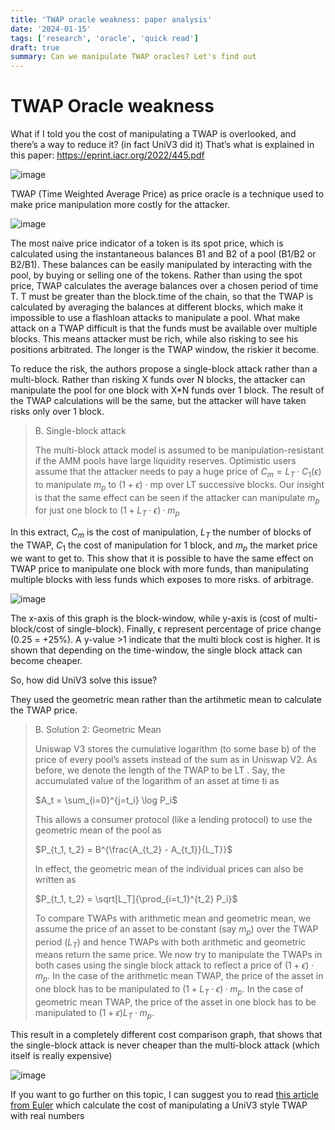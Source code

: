 ```yaml
---
title: 'TWAP oracle weakness: paper analysis'
date: '2024-01-15'
tags: ['research', 'oracle', 'quick read']
draft: true
summary: Can we manipulate TWAP oracles? Let's find out
---
```


# TWAP Oracle weakness

What if I told you the cost of manipulating a TWAP is overlooked, and there’s a way to reduce it? (in fact UniV3 did it) 
That’s what is explained in this paper: https://eprint.iacr.org/2022/445.pdf 

![image](/static/images/blog/twap-oracle/1-bnw-paper-screenshot.png)

TWAP (Time Weighted Average Price) as price oracle is a technique used to make price manipulation more costly for the attacker.

![image](/static/images/blog/twap-oracle/2-bnw-twap-uniswap2.png)

The most naive price indicator of a token is its spot price, which is calculated using the instantaneous balances B1 and B2 of a pool (B1/B2 or B2/B1). 
These balances can be easily manipulated by interacting with the pool, by buying or selling one of the tokens.
Rather than using the spot price, TWAP calculates the average balances over a chosen period of time T. 
T must be greater than the block.time of the chain, so that the TWAP is calculated by averaging the balances at different blocks, which make it impossible to use a flashloan attacks to manipulate a pool.
What make attack on a TWAP difficult is that the funds must be available over multiple blocks. 
This means attacker must be rich, while also risking to see his positions arbitrated. 
The longer is the TWAP window, the riskier it become.

To reduce the risk, the authors propose a single-block attack rather than a multi-block. Rather than risking X funds over N blocks, the attacker can manipulate the pool for one block with X*N funds over 1 block. 
The result of the TWAP calculations will be the same, but the attacker will have taken risks only over 1 block.

> B. Single-block attack
>
>The multi-block attack model is assumed to be
manipulation-resistant if the AMM pools have large liquidity
reserves. Optimistic users assume that the attacker needs to
pay a huge price of $C_m = L_T · C_1(ϵ)$ to manipulate $m_p$ to
$(1 + ϵ)$ · mp over LT successive blocks. Our insight is that
the same effect can be seen if the attacker can manipulate
$m_p$ for just one block to $(1 + L_T · ϵ) · m_p$

In this extract, $C_m$ is the cost of manipulation, $L_T$ the number of blocks of the TWAP, $C_1$ the cost of manipulation for 1 block, and $m_p$ the market price we want to get to.
This show that it is possible to have the same effect on TWAP price to manipulate one block with more funds, than manipulating multiple blocks with less funds which exposes to more risks. of arbitrage. 

![image](/static/images/blog/twap-oracle/4-cost-comparison.png)

The x-axis of this graph is the block-window, while y-axis is (cost of multi-block/cost of single-block). Finally, ϵ represent percentage of price change (0.25 = +25%). A y-value >1 indicate that the multi block cost is higher. It is shown that depending on the time-window, the single block attack can become cheaper.

So, how did UniV3 solve this issue? 

They used the geometric mean rather than the artihmetic mean to calculate the TWAP price.

>B. Solution 2: Geometric Mean
> 
> Uniswap V3 stores the cumulative logarithm (to some base
b) of the price of every pool’s assets instead of the sum as in
Uniswap V2. As before, we denote the length of the TWAP
to be LT . Say, the accumulated value of the logarithm of an
asset at time ti as
>
> $A_t = \sum_{i=0}^{j=t_i} \log P_i$
>
> This allows a consumer protocol (like a lending protocol) to
use the geometric mean of the pool as
>
> $P_{t_1, t_2} = B^{\frac{A_{t_2} - A_{t_1}}{L_T}}$
>
> In effect, the geometric mean of the individual prices can also
be written as
>
> $P_{t_1, t_2} = \sqrt[L_T]{\prod_{i=t_1}^{t_2} P_i}$
>
>To compare TWAPs with arithmetic mean and geometric
mean, we assume the price of an asset to be constant (say
$m_p$) over the TWAP period ($L_T$) and hence TWAPs with both
arithmetic and geometric means return the same price. We now
try to manipulate the TWAPs in both cases using the single
block attack to reflect a price of $(1 + ϵ) · m_p$. In the case of
the arithmetic mean TWAP, the price of the asset in one block
has to be manipulated to $(1 + L_T · ϵ) · m_p$. In the case of
geometric mean TWAP, the price of the asset in one block
has to be manipulated to $(1 + ϵ)
L_T · m_p$.

This result in a completely different cost comparison graph, that shows that the single-block attack is never cheaper than the multi-block attack (which itself is really expensive)

![image](/static/images/blog/twap-oracle/6-cost-comparison-bis.png)


If you want to go further on this topic, I can suggest you to read [this article from Euler](https://github.com/euler-xyz/uni-v3-twap-manipulation/blob/master/cost-of-attack.pdf) which calculate the cost of manipulating a UniV3 style TWAP with real numbers 
